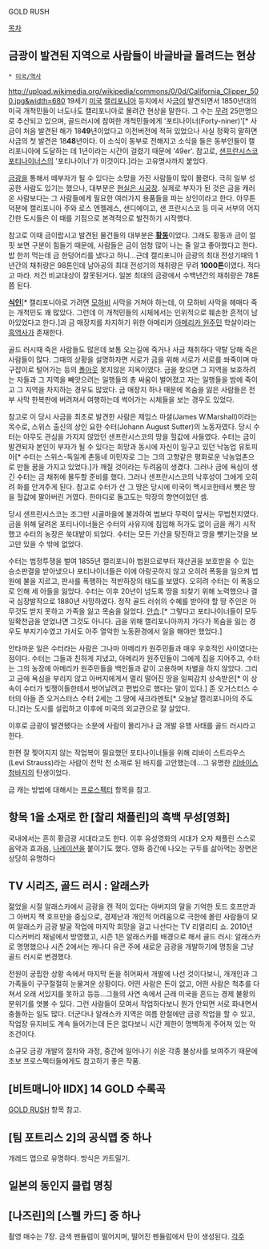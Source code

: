 GOLD RUSH

[[목차]]
== 금광이 발견된 지역으로 사람들이 바글바글 몰려드는 현상 ==
 * [[미국/역사]]

http://upload.wikimedia.org/wikipedia/commons/0/0d/California_Clipper_500.jpg&width=680
19세기 [[미국]] [[캘리포니아]] 등지에서 사[[금]]이 발견되면서 1850년대의 미국 개척민들이 너도나도 캘리포니아로 몰려간 현상을 말한다. 그 수는 [[무려]] 25만명으로 추산되고 있으며, 골드러시에 참여한 개척민들에게 '포티나이너(Forty-niner)'[* 사금이 처음 발견된 해가 18'''49'''년이었다고 이전버전에 적혀 있었으나 사실 정확히 말하면 사금의 첫 발견은 18'''48'''년이다. 이 소식이 동부로 전해지고 소식을 들은 동부인들이 캘리포니아에 도달하는 데 1년이라는 시간이 걸렸기 때문에 '49er'. 참고로, [[샌프란시스코 포티나이너스]]의 '포티나이너'가 이것이다.]라는 고유명사까지 붙었다.

[[금]]광을 통해서 떼부자가 될 수 있다는 소망을 가진 사람들이 많이 몰렸다. 극히 일부 성공한 사람도 있기는 했으나, 대부분은 [[현실은 시궁창]]. 실제로 부자가 된 것은 금을 캐러 온 사람보다는 그 사람들에게 필요한 여러가지 용품들을 파는 상인이라고 한다. 아무튼 덕분에 캘리포니아 주와 로스 엔젤레스, 샌디에이고, 샌 프란시스코 등 미국 서부의 어지간한 도시들은 이 때를 기점으로 본격적으로 발전하기 시작했다.

참고로 이때 금이랍시고 발견된 물건들의 대부분은 '''[[황동]]'''이었다. 그래도 황동과 금이 얼핏 보면 구분이 힘들기 때문에, 사람들은 금이 엄청 많이 나는 줄 알고 좋아했다고 한다. 밥 한끼 먹는데 금 한덩어리를 냈다고 하니...근데 캘리포니아 금광의 최대 전성기때의 1년간의 채취량은 98톤인데 남아공의 최대 전성기의 채취량은 무려 '''1000톤'''이였다. 적다고 마라. 저건 비교대상이 잘못된거다. 일본 최대의 금광에서 수백년간의 채취량은 78톤쯤 된다.

'''[[식인]]'''[* 캘리포니아로 가려면 [[모하비]] 사막을 거쳐야 하는데, 이 모하비 사막을 헤매다 죽는 개척민도 꽤 많았다. 그런데 이 개척민들의 시체에서는 인위적으로 훼손한 흔적이 남아있었다고 한다.]과 금 매장지를 차지하기 위한 아메리카 [[아메리카 원주민]] 학살이라는 [[흑역사]]가 존재한다.

골드 러시때 죽은 사람들도 많은데 보통 오는길에 죽거나 사금 채취하다 약탈 당해 죽은 사람들이 많다. 그때의 상황을 설명하자면 서로가 금을 위해 서로가 서로를 쏴죽이며 마구잡이로 털어가는 등의 [[폴아웃]] 못지않은 지옥이였다. 금을 찾으면 그 지역을 보호하려는 자들과 그 지역을 빼앗으려는 일행들의 총 싸움이 벌어졌고 자는 일행들을 밤에 죽이고 그 지역을 차지하는 경우도 많았다. 금 매장지 하나 때문에 목숨을 잃은 사람들은 전부 사막 한복판에 버려져서 여행하는데 썩어가는 시체들을 보는 경우도 있었다.

참고로 이 당시 사금을 최초로 발견한 사람은 제임스 마셜(James W.Marshall)이라는 목수로, 스위스 출신의 상인 요한 수터(Johann August Sutter)의 노동자였다. 당시 수터는 아무도 관심을 가지지 않았던 샌프란시스코의 땅을 헐값에 사들였다. 수터는 금이 발견되자 본인이 부자가 될 수 있다는 희망과 동시에 자신이 일구고 있던 낙농업 유토피아[* 수터는 스위스-독일계 촌동네 이민자로 그는 그의 고향같은 평화로운 낙농업촌으로 만들 꿈을 가지고 있었다.]가 깨질 것이라는 두려움이 생겼다. 그러나 금에 욕심이 생긴 수터는 금 채취에 몰두할 준비를 했다. 그러나 샌프란시스코의 낙후성이 그에게 오히려 화를 안겨주게 된다. 참고로 수터가 산 그 땅은 당시에 미국이 멕시코한테서 뺏은 땅을 헐값에 팔아버린 거였다. 한마디로 돌고도는 막장의 향연이었던 셈. 

당시 샌프란시스코는 조그만 시골마을에 불과하여 법보다 무력이 앞서는 무법천지였다. 금을 위해 달려온 포티나이너들은 수터의 사유지에 침입해 허가도 없이 금을 캐기 시작했고 수터의 농장은 쑥대밭이 되었다. 수터는 모든 가산을 탕진하고 땅을 뺏기는것을 보고만 있을 수 밖에 없었다. 

수터는 법정투쟁을 벌여 1855년 캘리포니아 법원으로부터 재산권을 보호받을 수 있는 승소판결을 받아냈으나 포티나이너들은 이에 아랑곳하지 않고 오히려 폭동을 일으켜 법원에 불을 지르고, 판사를 폭행하는 적반하장의 태도를 보였다. 오히려 수터는 이 폭동으로 인해 세 아들을 잃었다. 수터는 이후 20년이 넘도록 땅을 되찾기 위해 노력했으나 결국 심장발작으로 1880년 사망하였다. 정작 골드 러쉬의 수혜를 받아야 할 땅 주인은 아무것도 받지 못하고 가족을 잃고 목숨을 잃었다. [[안습]].[* 그렇다고 포티나이너들이 모두 일확천금을 얻었냐면 그것도 아니다. 금을 위해 캘리포니아까지 가다가 목숨을 잃는 경우도 부지기수였고 가서도 아주 열악한 노동환경에서 일을 해야만 했었다.] 

안타까운 일은 수터라는 사람은 그나마 아메리카 원주민들과 매우 우호적인 사이였다는 점이다. 수터는 그들과 친하게 지냈고, 아메리카 원주민들이 그에게 집을 지어주고, 수터는 그의 농장에 아메리카 원주민들을 백인들과 같이 고용하며 차별을 하지 않았다. 그리고 금에 욕심을 부리지 않고 아버지에게서 멀리 떨어진 땅을 일찌감치 상속받은[* 이 상속이 수터가 빚쟁이들한테서 벗어날려고 편법으로 했다는 말이 있다.] 존 오거스터스 수터의 아들 존 오거스터스 수터 2세는 그 땅에 새크라멘토[* 오늘날 캘리포니아의 주도다.]라는 도시를 설립하고 이후에 미국의 외교관으로 잘 살았다.

이후로 금광이 발견됐다는 소문에 사람이 몰리거나 금 개발 유행 사태를 골드 러시라고 한다.

한편 잘 찢어지지 않는 작업복이 필요했던 포티나이너들을 위해 리바이 스트라우스(Levi Strauss)라는 사람이 천막 천 소재로 된 바지를 고안했는데...그 유명한 [[리바이스]] [[청바지]]의 탄생이었다.

금 캐는 방법에 대해서는 [[프로스펙터]] 항목을 참고.
== 항목 1을 소재로 한 [찰리 채플린]의 흑백 무성[영화] ==
국내에서는 흔히 황금광 시대라고도 한다.
이후 유성영화의 시대가 오자 채플린 스스로 음악과 효과음, [[나레이션]]을 붙이기도 했다.
영화 중간에 나오는 구두를 삶아먹는 장면은 상당히 유명하다

== TV 시리즈, 골드 러시 : 알래스카 ==
젊었을 시절 알래스카에서 금광을 캔 적이 있다는 아버지의 말을 기억한 토드 호프만과 그 아버지 잭 호프만을 중심으로, 경제난과 개인적 어려움으로 극한에 몰린 사람들이 모여 알래스카 금광 발굴 작업에 마지막 희망을 걸고 나선다는 TV 리얼리티 쇼. 2010년 디스커버리 채널에서 방영했고, 시즌 1은 알래스카를 배경으로 해서 골드 러시: 알래스카로 명명했으나 시즌 2에서는 캐나다 유콘 주에 새로운 금광을 개발하기에 명칭을 그냥 골드 러시로 변경했다.

전원이 궁핍한 상황 속에서 마지막 돈을 쥐어짜서 개발에 나선 것이다보니, 개개인과 그 가족들이 구구절절히 눈물겨운 상황이다. 어떤 사람은 돈이 없고, 어떤 사람은 척추를 다쳐서 오래 서있지를 못하고 등등...그들의 사연 속에서 근래 미국을 흔드는 경제 불황의 분위기를 엿볼 수 있다. 그런 사람들이 모여서 작업하다보니 뭔가 안되면 서로 화내면서 충돌하는 일도 많다. 더군다나 알래스카 지역은 여름 한철에만 금광 작업을 할 수 있고, 작업장 유지비도 계속 들어가는데 돈은 없다보니 시간 제한이 명백하게 주어져 있는 악조건이다.

소규모 금광 개발의 절차와 과정, 중간에 일어나기 쉬운 각종 불상사를 보여주기 때문에 초보 프로스펙터들에게도 참고하기 좋은 작품.

== [비트매니아 IIDX] 14 GOLD 수록곡 ==
[[GOLD RUSH]] 항목 참고.

== [팀 포트리스 2]의 공식맵 중 하나 ==
개레드 맵으로 유명하다. 방식은 카트밀기.

== 일본의 동인지 클럽 명칭 ==

== [나즈린]의 [스펠 카드] 중 하나 ==
촬영 매수는 7장. 금색 펜듈럼이 떨어지며, 떨어진 펜듈럼에서 탄이 생성된다.
[[각주]]
